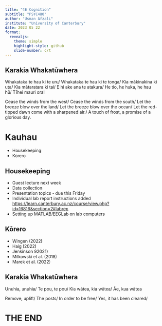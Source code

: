 ```yaml
---
title: "4E Cognition"
subtitle: "PSYC480"
author: "Usman Afzali"
institute: "University of Canterbury"
date: 2023 05 22
format: 
  revealjs:
    theme: simple
    highlight-style: github
    slide-number: c/t
---
```


## Karakia Whakatūwhera {background-color=#346bc8}

::: {layout="[[50, 50], [100]]"}

Whakataka te hau ki te uru/
Whakataka te hau ki te tonga/
Kia mākinakina ki uta/
Kia mātaratara ki tai/
E hī ake ana te atakura/
He tio, he huka, he hau hū/
Tīhei mauri ora!

Cease the winds from the west/
Cease the winds from the south/
Let the breeze blow over the land/
Let the breeze blow over the ocean/
Let the red-tipped dawn come with a sharpened air./
A touch of frost, a promise of a glorious day.

:::


# Kauhau {background-color=orange}

-   Housekeeping
-   Kōrero

## Housekeeping {background-color=#346bc8}

::: incremental

-   Guest lecture next week
-   Data collection
-   Presentation topics - due this Friday
-   Individual lab report instructions added <https://learn.canterbury.ac.nz/course/view.php?id=16816&section=2#labrep>
-   Setting up MATLAB/EEGLab on lab computers

:::

## Kōrero {background-color=#346bc8}

::: incremental

-   Wingen (2022)
-   Haig (2022)
-   Jenkinson 92021)
-   Milkowski et al. (2018)
-   Marek et al. (2022)

:::

## Karakia Whakatūwhera {background-color=#346bc8}

::: {layout="[[50, 50], [100]]"}

Unuhia, unuhia/
Te pou, te pou/
Kia wātea, kia wātea/
Āe, kua wātea


Remove, uplift/
The posts/
In order to be free/
Yes, it has been cleared/

:::


# THE END {background-color=orange}